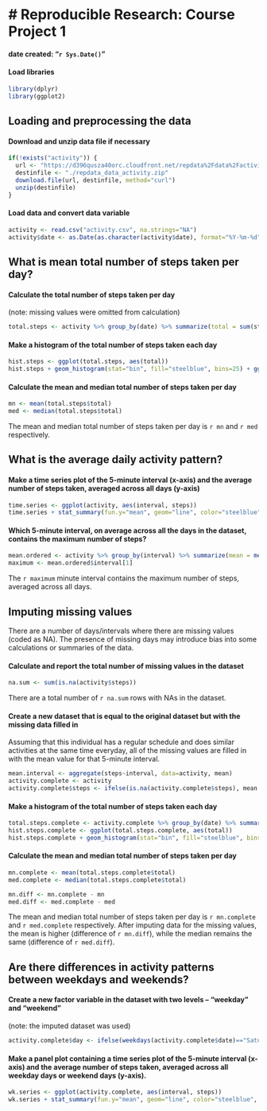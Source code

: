 # Reproducible Research: Course Project 1
========================================================
#### date created: "`r Sys.Date()`"  

#### Load libraries
```r
library(dplyr)
library(ggplot2)
```

## Loading and preprocessing the data

#### Download and unzip data file if necessary
```r
if(!exists("activity")) {
  url <- "https://d396qusza40orc.cloudfront.net/repdata%2Fdata%2Factivity.zip"
  destinfile <- "./repdata_data_activity.zip"
  download.file(url, destinfile, method="curl")
  unzip(destinfile)
}
```

#### Load data and convert data variable
```r
activity <- read.csv("activity.csv", na.strings="NA")
activity$date <- as.Date(as.character(activity$date), format="%Y-%m-%d")
```

## What is mean total number of steps taken per day?

#### Calculate the total number of steps taken per day 
(note: missing values were omitted from calculation)
```r
total.steps <- activity %>% group_by(date) %>% summarize(total = sum(steps, na.rm=TRUE))
```

#### Make a histogram of the total number of steps taken each day
```r
hist.steps <- ggplot(total.steps, aes(total))
hist.steps + geom_histogram(stat="bin", fill="steelblue", bins=25) + ggtitle("Frequency of the Total Number of Steps Taken Each Day") + labs(x="Total Steps", y="Count")
```

#### Calculate the mean and median total number of steps taken per day
```r
mn <- mean(total.steps$total)
med <- median(total.steps$total)
```
The mean and median total number of steps taken per day is `r mn` and `r med` respectively.

## What is the average daily activity pattern?

#### Make a time series plot of the 5-minute interval (x-axis) and the average number of steps taken, averaged across all days (y-axis)
```r
time.series <- ggplot(activity, aes(interval, steps))
time.series + stat_summary(fun.y="mean", geom="line", color="steelblue", lwd=0.75) + ggtitle("Average Number of Steps Taken Across All Days") + labs(x="5-Minute Interval", y="Mean Steps")
```

#### Which 5-minute interval, on average across all the days in the dataset, contains the maximum number of steps?
```r
mean.ordered <- activity %>% group_by(interval) %>% summarize(mean = mean(steps, na.rm=TRUE)) %>% arrange(desc(mean))
maximum <- mean.ordered$interval[1]
```
The `r maximum` minute interval contains the maximum number of steps, averaged across all days.

## Imputing missing values

There are a number of days/intervals where there are missing values (coded as NA). The presence of missing days may introduce bias into some calculations or summaries of the data.

#### Calculate and report the total number of missing values in the dataset
```r
na.sum <- sum(is.na(activity$steps))
```
There are a total number of `r na.sum` rows with NAs in the dataset.

#### Create a new dataset that is equal to the original dataset but with the missing data filled in

Assuming that this individual has a regular schedule and does similar activities at the same time everyday, all of the missing values are filled in with the mean value for that 5-minute interval.

```r
mean.interval <- aggregate(steps~interval, data=activity, mean)
activity.complete <- activity
activity.complete$steps <- ifelse(is.na(activity.complete$steps), mean.interval$steps[mean.interval$interval %in% activity.complete$steps], activity.complete$steps)
```


#### Make a histogram of the total number of steps taken each day
```r
total.steps.complete <- activity.complete %>% group_by(date) %>% summarize(total=sum(steps, na.rm=TRUE))
hist.steps.complete <- ggplot(total.steps.complete, aes(total))
hist.steps.complete + geom_histogram(stat="bin", fill="steelblue", bins=25) + ggtitle("Frequency of the Total Number of Steps Taken Each Day") + labs(x="Total Steps", y="Count")
```

#### Calculate the mean and median total number of steps taken per day
```r
mn.complete <- mean(total.steps.complete$total)
med.complete <- median(total.steps.complete$total)

mn.diff <- mn.complete - mn
med.diff <- med.complete - med
```
The mean and median total number of steps taken per day is `r mn.complete` and `r med.complete` respectively. After imputing data for the missing values, the mean is higher (difference of `r mn.diff`), while the median remains the same (difference of `r med.diff`).

## Are there differences in activity patterns between weekdays and weekends?

#### Create a new factor variable in the dataset with two levels -- "weekday" and "weekend" 
(note: the imputed dataset was used)
```r
activity.complete$day <- ifelse(weekdays(activity.complete$date)=="Saturday"| weekdays(activity.complete$date)=="Sunday", "Weekends", "Weekdays")
```

#### Make a panel plot containing a time series plot of the 5-minute interval (x-axis) and the average number of steps taken, averaged across all weekday days or weekend days (y-axis).
```r
wk.series <- ggplot(activity.complete, aes(interval, steps))
wk.series + stat_summary(fun.y="mean", geom="line", color="steelblue", lwd=0.75) + facet_grid(day ~.) + ggtitle("Average Number of Steps Taken Across Weekdays and Weekends") + labs(x="Interval", y="Mean Steps")
```

